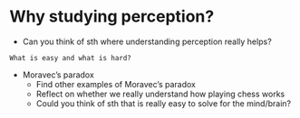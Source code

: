 # Why studying perception?

- Can you think of sth where understanding perception really helps?

```
What is easy and what is hard?
```

- Moravec's paradox
  - Find other examples of Moravec's paradox
  - Reflect on whether we really understand how playing chess works
  - Could you think of sth that is really easy to solve for the mind/brain?
